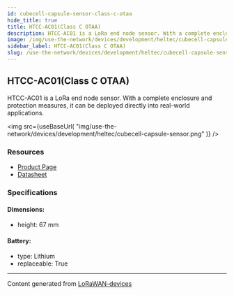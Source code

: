 ```yaml
---
id: cubecell-capsule-sensor-class-c-otaa
hide_title: true
title: HTCC-AC01(Class C OTAA)
description: HTCC-AC01 is a LoRa end node sensor. With a complete enclosure and protection measures, it can be deployed directly into real-world applications.
image: /img/use-the-network/devices/development/heltec/cubecell-capsule-sensor.png
sidebar_label: HTCC-AC01(Class C OTAA)
slug: /use-the-network/devices/development/heltec/cubecell-capsule-sensor-class-c-otaa
---
```



## HTCC-AC01(Class C OTAA)

HTCC-AC01 is a LoRa end node sensor. With a complete enclosure and protection measures, it can be deployed directly into real-world applications.

<img
src={useBaseUrl(
"img/use-the-network/devices/development/heltec/cubecell-capsule-sensor.png"
)}
/>

### Resources

- [Product Page](https://heltec.org/project/htcc-ac01/)
- [Datasheet](https://heltec.org/project/htcc-ac01/#1552557147424-7f1ec-5c652144-e1d6f499-ec3b)

### Specifications

#### Dimensions:
- height: 67 mm
#### Battery: 
- type: Lithium
- replaceable: True



---
Content generated from [LoRaWAN-devices](https://github.com/TheThingsNetwork/lorawan-devices)
